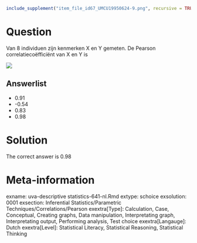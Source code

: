 ```r
include_supplement("item_file_id67_UMCU19950624-9.png", recursive = TRUE)
```
Question
========

Van 8 individuen zijn kenmerken X en Y gemeten. De Pearson correlatiecoëfficiënt van X en Y is


![](item_file_id67_UMCU19950624-9.png)

Answerlist
----------
* 0.91
* -0.54
* 0.83
* 0.98

Solution
========

The correct answer is  0.98

Meta-information
================
exname: uva-descriptive statistics-641-nl.Rmd
extype: schoice
exsolution: 0001
exsection: Inferential Statistics/Parametric Techniques/Correlations/Pearson
exextra[Type]: Calculation, Case, Conceptual, Creating graphs, Data manipulation, Interpretating graph, Interpretating output, Performing analysis, Test choice
exextra[Langauge]: Dutch
exextra[Level]: Statistical Literacy, Statistical Reasoning, Statistical Thinking
